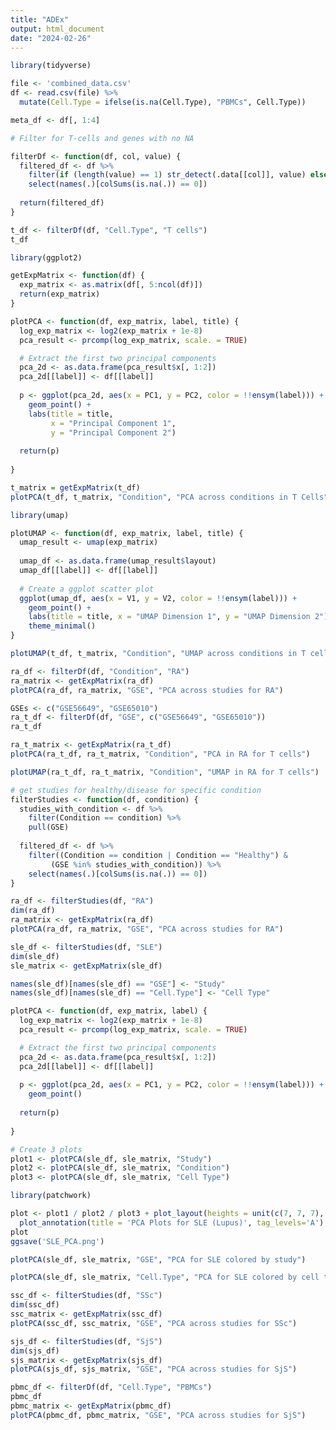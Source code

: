 ```yaml
---
title: "ADEx"
output: html_document
date: "2024-02-26"
---
```



```r
library(tidyverse)

file <- 'combined_data.csv'
df <- read.csv(file) %>%
  mutate(Cell.Type = ifelse(is.na(Cell.Type), "PBMCs", Cell.Type))

meta_df <- df[, 1:4]
```


```r
# Filter for T-cells and genes with no NA

filterDf <- function(df, col, value) {
  filtered_df <- df %>%
    filter(if (length(value) == 1) str_detect(.data[[col]], value) else .data[[col]] %in% value) %>%
    select(names(.)[colSums(is.na(.)) == 0])
  
  return(filtered_df)
}

t_df <- filterDf(df, "Cell.Type", "T cells")
t_df
```


```r
library(ggplot2)

getExpMatrix <- function(df) {
  exp_matrix <- as.matrix(df[, 5:ncol(df)])
  return(exp_matrix)
}

plotPCA <- function(df, exp_matrix, label, title) {
  log_exp_matrix <- log2(exp_matrix + 1e-8)
  pca_result <- prcomp(log_exp_matrix, scale. = TRUE)

  # Extract the first two principal components
  pca_2d <- as.data.frame(pca_result$x[, 1:2])
  pca_2d[[label]] <- df[[label]]
  
  p <- ggplot(pca_2d, aes(x = PC1, y = PC2, color = !!ensym(label))) +
    geom_point() +
    labs(title = title,
         x = "Principal Component 1",
         y = "Principal Component 2")
  
  return(p)
  
}

t_matrix = getExpMatrix(t_df)
plotPCA(t_df, t_matrix, "Condition", "PCA across conditions in T Cells")

```


```r
library(umap)

plotUMAP <- function(df, exp_matrix, label, title) {
  umap_result <- umap(exp_matrix)
  
  umap_df <- as.data.frame(umap_result$layout)
  umap_df[[label]] <- df[[label]]
  
  # Create a ggplot scatter plot
  ggplot(umap_df, aes(x = V1, y = V2, color = !!ensym(label))) +
    geom_point() +
    labs(title = title, x = "UMAP Dimension 1", y = "UMAP Dimension 2") +
    theme_minimal()
}

plotUMAP(t_df, t_matrix, "Condition", "UMAP across conditions in T cells")
```


```r
ra_df <- filterDf(df, "Condition", "RA")
ra_matrix <- getExpMatrix(ra_df)
plotPCA(ra_df, ra_matrix, "GSE", "PCA across studies for RA")
```


```r
GSEs <- c("GSE56649", "GSE65010")
ra_t_df <- filterDf(df, "GSE", c("GSE56649", "GSE65010"))
ra_t_df
```


```r
ra_t_matrix <- getExpMatrix(ra_t_df)
plotPCA(ra_t_df, ra_t_matrix, "Condition", "PCA in RA for T cells")
```


```r
plotUMAP(ra_t_df, ra_t_matrix, "Condition", "UMAP in RA for T cells")
```


```r
# get studies for healthy/disease for specific condition
filterStudies <- function(df, condition) {
  studies_with_condition <- df %>%
    filter(Condition == condition) %>%
    pull(GSE)
  
  filtered_df <- df %>%
    filter((Condition == condition | Condition == "Healthy") &
         (GSE %in% studies_with_condition)) %>%
    select(names(.)[colSums(is.na(.)) == 0])
}

ra_df <- filterStudies(df, "RA")
dim(ra_df)
ra_matrix <- getExpMatrix(ra_df)
plotPCA(ra_df, ra_matrix, "GSE", "PCA across studies for RA")
```
```r
sle_df <- filterStudies(df, "SLE")
dim(sle_df)
sle_matrix <- getExpMatrix(sle_df)

names(sle_df)[names(sle_df) == "GSE"] <- "Study"
names(sle_df)[names(sle_df) == "Cell.Type"] <- "Cell Type"

plotPCA <- function(df, exp_matrix, label) {
  log_exp_matrix <- log2(exp_matrix + 1e-8)
  pca_result <- prcomp(log_exp_matrix, scale. = TRUE)

  # Extract the first two principal components
  pca_2d <- as.data.frame(pca_result$x[, 1:2])
  pca_2d[[label]] <- df[[label]]
  
  p <- ggplot(pca_2d, aes(x = PC1, y = PC2, color = !!ensym(label))) +
    geom_point()
  
  return(p)
  
}

# Create 3 plots
plot1 <- plotPCA(sle_df, sle_matrix, "Study")
plot2 <- plotPCA(sle_df, sle_matrix, "Condition")
plot3 <- plotPCA(sle_df, sle_matrix, "Cell Type")
```


```r
library(patchwork)

plot <- plot1 / plot2 / plot3 + plot_layout(heights = unit(c(7, 7, 7), 'cm')) +
  plot_annotation(title = 'PCA Plots for SLE (Lupus)', tag_levels='A')
plot
ggsave('SLE_PCA.png')

```


```r
plotPCA(sle_df, sle_matrix, "GSE", "PCA for SLE colored by study")
```


```r
plotPCA(sle_df, sle_matrix, "Cell.Type", "PCA for SLE colored by cell type")
```


```r
ssc_df <- filterStudies(df, "SSc")
dim(ssc_df)
ssc_matrix <- getExpMatrix(ssc_df)
plotPCA(ssc_df, ssc_matrix, "GSE", "PCA across studies for SSc")
```


```r
sjs_df <- filterStudies(df, "SjS")
dim(sjs_df)
sjs_matrix <- getExpMatrix(sjs_df)
plotPCA(sjs_df, sjs_matrix, "GSE", "PCA across studies for SjS")
```
```r
pbmc_df <- filterDf(df, "Cell.Type", "PBMCs")
pbmc_df
pbmc_matrix <- getExpMatrix(pbmc_df)
plotPCA(pbmc_df, pbmc_matrix, "GSE", "PCA across studies for SjS")
```


